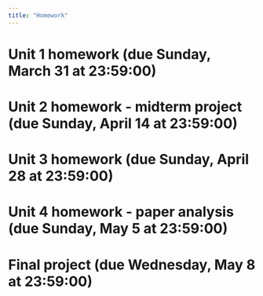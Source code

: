 ```yaml
---
title: "Homework"
---
```


# Unit 1 homework (due Sunday, March 31 at 23:59:00)

# Unit 2 homework - midterm project (due Sunday, April 14 at 23:59:00)

# Unit 3 homework (due Sunday, April 28 at 23:59:00)

# Unit 4 homework - paper analysis (due Sunday, May 5 at 23:59:00)

# Final project (due Wednesday, May 8 at 23:59:00)
